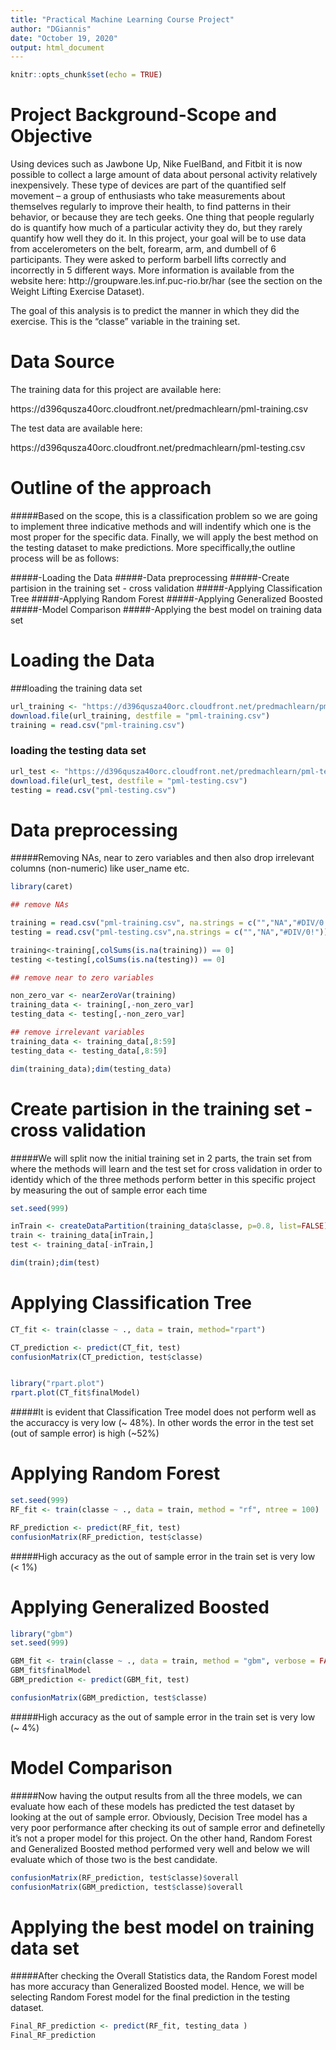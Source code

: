 ```yaml
---
title: "Practical Machine Learning Course Project"
author: "DGiannis"
date: "October 19, 2020"
output: html_document
---
```


```r
knitr::opts_chunk$set(echo = TRUE)
```


# Project Background-Scope and Objective

Using devices such as Jawbone Up, Nike FuelBand, and Fitbit it is now possible to collect a large amount of data about personal activity relatively inexpensively. These type of devices are part of the quantified self movement – a group of enthusiasts who take measurements about themselves regularly to improve their health, to find patterns in their behavior, or because they are tech geeks. One thing that people regularly do is quantify how much of a particular activity they do, but they rarely quantify how well they do it. In this project, your goal will be to use data from accelerometers on the belt, forearm, arm, and dumbell of 6 participants. They were asked to perform barbell lifts correctly and incorrectly in 5 different ways. More information is available from the website here: http://groupware.les.inf.puc-rio.br/har (see the section on the Weight Lifting Exercise Dataset).

The goal of this analysis is to predict the manner in which they did the exercise. This is the "classe" variable in the training set.


# Data Source

The training data for this project are available here:

https://d396qusza40orc.cloudfront.net/predmachlearn/pml-training.csv

The test data are available here:

https://d396qusza40orc.cloudfront.net/predmachlearn/pml-testing.csv


# Outline of the approach

#####Based on the scope, this is a classification problem so we are going to implement three indicative methods and will indentify which one is the most proper for the specific data. Finally, we will apply the best method on the testing dataset to make predictions. More speciffically,the outline process will be as follows:


#####-Loading the Data
#####-Data preprocessing
#####-Create partision in the training set - cross validation
#####-Applying Classification Tree
#####-Applying Random Forest
#####-Applying Generalized Boosted
#####-Model Comparison
#####-Applying the best model on training data set



# Loading the Data
  
###loading the training data set
```r
url_training <- "https://d396qusza40orc.cloudfront.net/predmachlearn/pml-training.csv"
download.file(url_training, destfile = "pml-training.csv")
training = read.csv("pml-training.csv")
```

### loading the testing data set
```r
url_test <- "https://d396qusza40orc.cloudfront.net/predmachlearn/pml-testing.csv"
download.file(url_test, destfile = "pml-testing.csv")
testing = read.csv("pml-testing.csv")
```

# Data preprocessing

#####Removing NAs, near to zero variables and then also drop irrelevant columns (non-numeric) like user_name etc.

```r
library(caret)

## remove NAs

training = read.csv("pml-training.csv", na.strings = c("","NA","#DIV/0!"))
testing = read.csv("pml-testing.csv",na.strings = c("","NA","#DIV/0!"))

training<-training[,colSums(is.na(training)) == 0]
testing <-testing[,colSums(is.na(testing)) == 0]

## remove near to zero variables

non_zero_var <- nearZeroVar(training)
training_data <- training[,-non_zero_var]
testing_data <- testing[,-non_zero_var]

## remove irrelevant variables
training_data <- training_data[,8:59]
testing_data <- testing_data[,8:59]

dim(training_data);dim(testing_data)
```

# Create partision in the training set - cross validation

#####We will split now the initial training set in 2 parts, the train set from where the methods will learn and the test set for cross validation in order to identidy which of the three methods perform better in this specific project by measuring the out of sample error each time

```r
set.seed(999)

inTrain <- createDataPartition(training_data$classe, p=0.8, list=FALSE)
train <- training_data[inTrain,]
test <- training_data[-inTrain,]

dim(train);dim(test)
```

# Applying Classification Tree
```r
CT_fit <- train(classe ~ ., data = train, method="rpart")

CT_prediction <- predict(CT_fit, test)
confusionMatrix(CT_prediction, test$classe)


library("rpart.plot")
rpart.plot(CT_fit$finalModel)

```




#####It is evident that Classification Tree model does not perform well as the accuraccy is very low (~ 48%). In other words the error in the test set (out of sample error) is high (~52%)


# Applying Random Forest
```r
set.seed(999)
RF_fit <- train(classe ~ ., data = train, method = "rf", ntree = 100)

RF_prediction <- predict(RF_fit, test)
confusionMatrix(RF_prediction, test$classe)
```

#####High accuracy as the out of sample error in the train set is very low (< 1%)


# Applying Generalized Boosted
```r
library("gbm")
set.seed(999)

GBM_fit <- train(classe ~ ., data = train, method = "gbm", verbose = FALSE)
GBM_fit$finalModel
GBM_prediction <- predict(GBM_fit, test)

confusionMatrix(GBM_prediction, test$classe)
```

#####High accuracy as the out of sample error in the train set is very low (~ 4%)


# Model Comparison

#####Now having the output results from all the three models, we can evaluate how each of these models has predicted the test dataset by looking at the out of sample error. Obviously, Decision Tree model has a very poor performance after checking its out of sample error and definetelly it's not a proper model for this project. On the other hand, Random Forest and Generalized Boosted method performed very well and below we will evaluate which of those two is the best candidate.

```r
confusionMatrix(RF_prediction, test$classe)$overall
confusionMatrix(GBM_prediction, test$classe)$overall
```

# Applying the best model on training data set

#####After checking the Overall Statistics data, the Random Forest model has more accuracy than Generalized Boosted model. Hence, we will be selecting Random Forest model for the final prediction in the testing dataset.


```r
Final_RF_prediction <- predict(RF_fit, testing_data )
Final_RF_prediction
```

